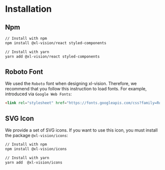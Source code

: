 # Installation

## Npm

```bash
// Install with npm
npm install @xl-vision/react styled-components

// Install with yarn
yarn add @xl-vision/react styled-components
```

## Roboto Font

We used the `Roboto` font when designing xl-vision. Therefore, we recommend that you follow this instruction to load fonts. For example, introduced via `Google Web Fonts`:

```html
<link rel="stylesheet" href="https://fonts.googleapis.com/css?family=Roboto:300,400,500,700&display=swap" />
```

## SVG Icon

We provide a set of SVG icons. If you want to use this icon, you must install the package `@xl-vision/icons`:

```bash
// Install with npm
npm install @xl-vision/icons

// Install with yarn
yarn add  @xl-vision/icons
```